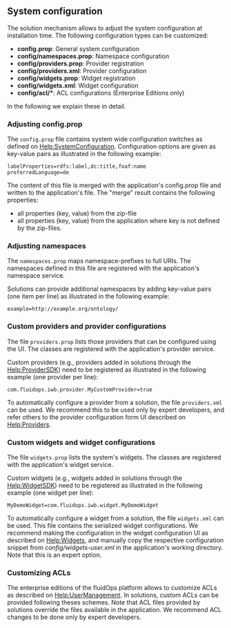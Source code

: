 == System configuration ==

The solution mechanism allows to adjust the system configuration at installation time. The following configuration types can be customized:

* '''config.prop''': General system configuration
* '''config/namespaces.prop''': Namespace configuration
* '''config/providers.prop''': Provider registration
* '''config/providers.xml''': Provider configuration
* '''config/widgets.prop''': Widget registration
* '''config/widgets.xml''': Widget configuration
* '''config/acl/*''': ACL configurations (Enterprise Editions only)

In the following we explain these in detail.

=== Adjusting config.prop ===

The <code>config.prop</code> file contains system wide configuration switches as defined on [[Help:SystemConfiguration]]. Configuration options are given as key-value pairs as illustrated in the following example:

<source>
labelProperties=rdfs:label,dc:title,foaf:name
preferredLanguage=de
</source>

The content of this file is merged with the application's config.prop file and written to the application's file. The "merge" result contains the following properties:

* all properties (key, value) from the zip-file
* all properties (key, value) from the application where key is not defined by the zip-files.


=== Adjusting namespaces ===

The <code>namespaces.prop</code> maps namespace-prefixes to full URIs. The namespaces defined in this file are registered with the application's namespace service. 

Solutions can provide additional namespaces by adding key-value pairs (one item per line) as illustrated in the following example:

<source>
example=http://example.org/ontology/
</source>


=== Custom providers and provider configurations ===

The file <code>providers.prop</code> lists those providers that can be configured using the UI. The classes are registered with the application's provider service.

Custom providers (e.g., providers added in solutions through the [[Help:ProviderSDK]]) need to be registered as illustrated in the following example (one provider per line):

<source>
com.fluidops.iwb.provider.MyCustomProvider=true
</source>

To automatically configure a provider from a solution, the file <code>providers.xml</code> can be used. We recommend this to be used only by expert developers, and refer others to the provider configuration form UI described on [[Help:Providers]].

=== Custom widgets and widget configurations ===

The file <code>widgets.prop</code> lists the system's widgets. The classes are registered with the application's widget service.

Custom widgets (e.g., widgets added in solutions through the [[Help:WidgetSDK]]) need to be registered as illustrated in the following example (one widget per line):

<source>
MyDemoWidget=com.fluidops.iwb.widget.MyDemoWidget
</source>

To automatically configure a widget from a solution, the file <code>widgets.xml</code> can be used. This file contains the serialized widget configurations. We recommend making the configuration in the widget configuration UI as described on [[Help:Widgets]], and manually copy the respective configuration snippet from ''config/widgets-user.xml'' in the application's working directory. Note that this is an expert option.

=== Customizing ACLs ===

The enterprise editions of the fluidOps platform allows to customize ACLs as described on [[Help:UserManagement]]. In solutions, custom ACLs can be provided following theses schemes. Note that ACL files provided by solutions override the files available in the application. We recommend ACL changes to be done only by expert developers.